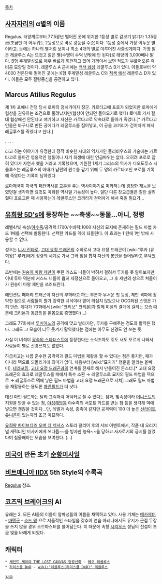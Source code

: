 [[목차]]

== [[사자자리]]의 α별의 이름 ==
Regulus. 태양계로부터 77.5광년 떨어진 곳에 위치한 1등성 별로 겉보기 밝기가 1.35등급(조금만 더 어두워도 2등성으로 바로 강등될 수준)이다. 1등성 중에서 가장 어두운 별이라고. 눈에는 하나의 별처럼 보이나 최소 4개의 별로 이루어진 사중성계이다. 가장 밝은 레굴루스 A는 뜨겁고 젊은 별(수명이 수억 년밖에 안 된다)로 태양의 3,000배나 밝다. B형 주계열성으로 매우 빠르게 회전하고 있어 가까이서 보면 적도가 부풀어오른 럭비공 모양일 것이다. 레굴루스 A 근처에는 [[백색 왜성]] 레굴루스 B가 있다. 이들로부터 약 4000 천문단위 떨어진 곳에는 K형 주계열성 레굴루스 C와 [[적색 왜성]] 레굴루스 D가 있다. 이들은 모두 질량중심을 공전하고 있다.

== Marcus Atilius Regulus ==
제 1차 포에니 전쟁 당시 로마의 정치가이자 장군. 카르타고에 포로가 되었지만 로마에게 협상을 권유하는 조건으로 풀려났지만(협상이 안되면 돌아오기로 했다) 로마로 가서 절대 협상해선 안된다고 얘기하고 자신은 카르타고로 약속대로 돌아가 죽었다.[* 카르타고인들은 바구니로 만든 공에다가 레굴루스를 집어넣고, 이 공을 코끼리가 걷어차게 해서 레굴루스를 죽였다고 한다.]

.
.
.
.

라고 하는 이야기가 유명한데 정작 비슷한 시대의 역사가인 폴리비우스의 기술에는 카르타고로 돌아간 영웅적인 행동이나 자기 희생에 대한 언급따위는 없다. 오히려 포로로 잡혀 있다가 자연사 했을 거라고 기록했으며, 기원전 1세기 그리스의 역사가 디오도루스 시쿨루스는 레굴루스의 아내가 남편의 원수를 갚기 위해 두 명의 카르타고인 포로를 기록해 죽였다는 기록이 남아있다.

로마제국이 자국의 패전역사를 교훈을 주는 역사이야기로 미화하는데 굉장한 재능을 보였던걸 생각하면 요것도 미화된 역사일 가능성이 높다. 일단 다른 장교급들은 잘만 살려줬다 포로교환 때 사용하는데 레굴루스만 코끼리가 걷어차게 해서 죽일 필요가...

== [[유희왕 5D's]]에 등장하는 ~~축생~~동물...아니, 정령 ==
레벨4/빛 속성/[[야수족]]/공격력:1700/수비력:1000
자신의 묘지에 존재하는 필드 마법 카드 1매를 선택해 발동한다. 선택한 카드를 덱에 되돌린다. 이 효과는 1 턴에 1번 밖에 사용할 수 없다.

성우는 [[니시 린타로]]. [[고대 요정 드래곤]]의 수하로서 고대 요정 드래곤이 [wiki:"루카 (유희왕)" 루카]에게 정령의 세계로 가서 그와 힘을 합쳐 자신의 봉인을 풀어달라고 부탁했다.

초반에는 [[원숭이 마왕 제만]]이 뿌린 커스드 니들이 박혀서 걸려서 루카를 못 알아보지만, 이내 루아 덕분에 커스드 니들이 뿁혀 제정신으로 돌아오고, 그 후 제만의 성으로 쳐들어가 원숭이 마왕 제만을 쓰러뜨린다.

에인션트 페어리 드래곤이 자신의 부하라고 하는 부분과 무서운 첫 등장, 제만 격파에 활약한 점으로 사람들이 뭔가 강력한 녀석이라 믿어 의심치 않았으나 OCG화된 스탯은 가히 안습. 게다가 70화에서 [wiki:"크리보" 크리본]과 함께 미셸의 결계에 걸리는 모습 때문에 크리본과 동급임을 온몸으로 증명했다(...)

그래도 77화에서 [[루치아노]]의 공격에 맞고 날라가던, 루카를 구해주는 정도의 활약은 했다. 그래도 그 모습이 너무 웃겨서 활약했다는 점에는 아무도 신경도 안 쓰는 듯. 

사실 이 녀석이 [[광속의 스타더스트]]에 등장한다는 소식조차도 쥐도 새도 모르게 나와서 사람들이 별로 신경쓰지도 않았다.

하급치고는 나름 준수한 공격력과 필드 마법을 재활용 할 수 있다는 점은 좋지만, 패가 아니라 덱으로 되돌리기에 의미가 없다. 처음부터 [wiki:"묘지기" 행운을 알리는 올빼미], [[테라포밍]], [[고대 요정 드래곤]]과의 연계를 전재로 해서 만들어진 몬스터.[* 고대 요정 드래곤의 효과로 레굴루스를 패에서 특수 소환 → 레굴루스로 묘지의 필드 마법을 덱으로 → 레굴루스로 덱에 넣은 필드 마법을 고대 요정 드래곤으로 서치] 그래도 필드 마법을 재활용하는 용도론 [[마인필드]]가 더 낫다.

대신 마인 필드와는 달리 그럭저럭 어택커로 쓸 수 있다는 점과, 빛속성이라 [[어니스트]]의 지원을 받을 수 있는 점, [[야성해방]]등 야수족의 서포트 카드를 받는 점 등을 생각해 덱에 넣으면 괜찮을 것이다...만, 레벨과 속성, 종족이 같지만 공격력이 100 더 높은 [[선라이트 유니콘]]이 있는지라 조금 미묘하다.

[[유희왕 파이브디즈 오버 더 넥서스]] 스토리 클리어 후의 서브 이벤트에서, 작품 내 오리지널 캐릭터인 미사키에게 쓰다듬~~을 빙자한 능욕~~을 당하고 사자로서의 긍지를 잃었다며 침울해하는 모습을 보여줬다. (...)

== [[미국]]이 만든 초기 [[순항미사일]] ==

== [[비트매니아 IIDX]] 5th Style의 수록곡 ==
[[Regulus]] 참조.

== [[코즈믹 브레이크]]의 AI ==
유래는 2. 모든 AI들의 이름이 알파성들의 이름을 채택하고 있다. 사용 기체는 [[메카제터]] - [[마텐구]] - [[소드 윙]] 으로 저돌적인 스타일을 갖추어 연습 아레나에서도 유저가 근접 무장을 쓰지 않을 경우 소드마스터를 쓸어담는다. 이 때문에 속칭 [[시리우스]] 성님의 전설이 조금 빛을 바래게 되었다.

== 캐릭터 ==
 * [[세인트 세이야 THE LOST CANVAS 명왕신화]] - [[레오 레굴루스]]
 * [[하이스쿨 DxD]] - [[wiki:"레굴루스(하이스쿨 DxD)" 레굴루스]]

[[각주]]

